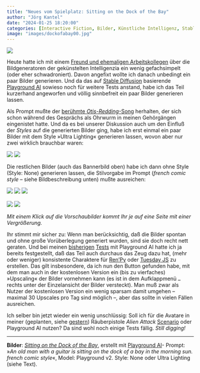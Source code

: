 ```yaml
---
title: "Neues vom Spielplatz: Sitting on the Dock of the Bay"
author: "Jörg Kantel"
date: "2024-01-25 18:20:00"
categories: [Interactive Fiction, Bilder, Künstliche Intelligenz, Stable Diffusion, Playground AI, RenPy, Tuesday JS]
image: "images/dockofabay00.jpg"
---
```


[![](images/dockofabay00-b.jpg)](https://www.flickr.com/photos/schockwellenreiter/53485770087/)

Heute hatte ich mit einem [Freund und ehemaligen Arbeitskollegen](https://www.peacesoftware.de/) über die Bildgeneratoren der gekünstelten Intelligenzia ein wenig gefachsimpelt (oder eher schwadroniert). Davon angefixt wollte ich danach unbedingt ein paar Bilder generieren. Und da das auf [Stable Diffusion](http://cognitiones.kantel-chaos-team.de/technikgeschichte/rechnerundnetze/stablediffusion.html) basierende [Playground AI](http://cognitiones.kantel-chaos-team.de/technikgeschichte/rechnerundnetze/playgroundai.html) sowieso noch für weitere Tests anstand, habe ich das Teil kurzerhand angeworfen und völlig sinnbefreit ein paar Bilder generieren lassen.

Als Prompt mußte der [berühmte *Otis-Redding*-Song](https://de.wikipedia.org/wiki/(Sittin%E2%80%99_On)_The_Dock_of_the_Bay) herhalten, der sich schon während des Gesprächs als Ohrwurm in meinen Gehörgängen eingenistet hatte. Und da es bei unserer Diskussion auch um den Einfluß der *Styles* auf die generierten Bilder ging, habe ich erst einmal ein paar Bilder mit dem Style »Ultra Lighting« generieren lassen, wovon aber nur zwei wirklich brauchbar waren:

[![](images/dockofabay01.jpg)](https://www.flickr.com/photos/schockwellenreiter/53485762982/)&nbsp;[![](images/dockofabay02.jpg)](https://www.flickr.com/photos/schockwellenreiter/53487082080/)

Die restlichen Bilder (auch das Bannerbild oben) habe ich dann ohne Style (Style: None) generieren lassen, die Stilvorgabe im Prompt (*french comic style* -- siehe Bildbeschreibung unten) mußte ausreichen:

[![](images/dockofabay03.jpg)](https://www.flickr.com/photos/schockwellenreiter/53486975789/)&nbsp;[![](images/dockofabay04.jpg)](https://www.flickr.com/photos/schockwellenreiter/53486857916/)&nbsp;[![](images/dockofabay05.jpg)](https://www.flickr.com/photos/schockwellenreiter/53486815853/)<br /><br />
[![](images/dockofabay06.jpg)](https://www.flickr.com/photos/schockwellenreiter/53485770757/)&nbsp;[![](images/dockofabay07.jpg)](https://www.flickr.com/photos/schockwellenreiter/53486979869/)

*Mit einem Klick auf die Vorschaubilder kommt Ihr je auf eine Seite mit einer Vergrößerung.*

Ihr stimmt mir sicher zu: Wenn man berücksichtig, daß die Bilder spontan und ohne große Vorüberlegung generiert wurden, sind sie doch recht nett geraten. Und bei meinen [bisherigen](https://kantel.github.io/posts/2023120701_playground_ai/) [Tests](https://kantel.github.io/posts/2023120801_playgroundai_avatare/) mit Playground AI hatte ich ja bereits festgestellt, daß das Teil auch durchaus das Zeug dazu hat, (mehr oder weniger) konsistente Charaktere für [Ren'Py](http://cognitiones.kantel-chaos-team.de/multimedia/spieleprogrammierung/renpy.html) oder [Tuesday JS](http://cognitiones.kantel-chaos-team.de/multimedia/spieleprogrammierung/tuesdayjs.html) zu erstellen. Das gilt insbesondere, da ich nun den Button gefunden habe, mit dem man auch in der kostenlosen Version ein (bis zu vierfaches) »Upscaling« der Bilder vornehmen kann (es ist in dem Aufklappmenü `…` rechts unter der Einzelansicht der Bilder versteckt). Man muß zwar als Nutzer der kostenlosen Version ein wenig sparsam damit umgehen -- maximal 30 Upscales pro Tag sind möglich --, aber das sollte in vielen Fällen ausreichen.

Ich selber bin jetzt wieder ein wenig unschlüssig: Soll ich für die Avatare in meiner (geplanten, siehe [gestern](https://kantel.github.io/posts/2024012402_back_to_wonderland/)) Räuberpistole *Alien Attack* [Scenario](http://cognitiones.kantel-chaos-team.de/technikgeschichte/rechnerundnetze/scenario.html) oder Playground AI nutzen? Da sind wohl noch einige Tests fällig. *Still digging!*

---

**Bilder**: *[Sitting on the Dock of the Bay](https://www.flickr.com/photos/schockwellenreiter/53485770087/)*, erstellt mit [Playground AI](http://cognitiones.kantel-chaos-team.de/technikgeschichte/rechnerundnetze/playgroundai.html)- Prompt: »*An old man with a guitar is sitting on the dock of a bay in the morning sun. french comic style*«, Model: Playground v2. Style: None oder Ultra Lighting (siehe Text).